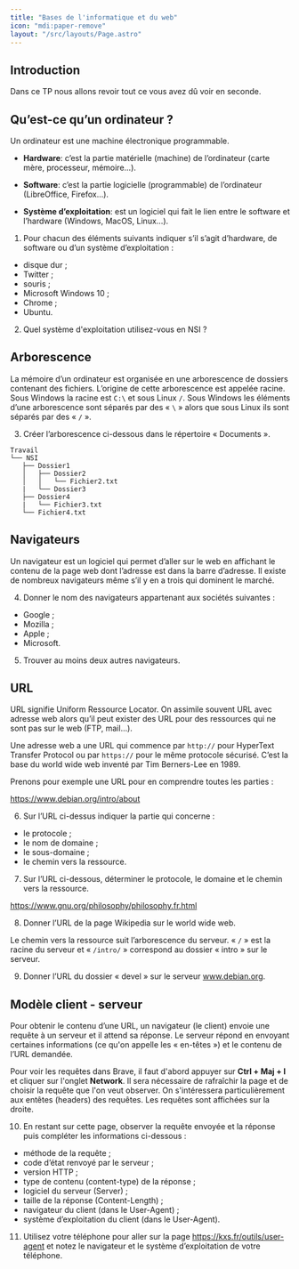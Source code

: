 ```yaml
---
title: "Bases de l'informatique et du web"
icon: "mdi:paper-remove"
layout: "/src/layouts/Page.astro"
---
```


## Introduction

Dans ce TP nous allons revoir tout ce vous avez dû voir en seconde.

## Qu’est-ce qu’un ordinateur ?

Un ordinateur est une machine électronique programmable.

- **Hardware**: c’est la partie matérielle (machine) de l’ordinateur (carte mère, processeur, mémoire…).
  
- **Software**: c’est la partie logicielle (programmable) de l’ordinateur (LibreOffice, Firefox…).
  
- **Système d’exploitation**: est un logiciel qui fait le lien entre le software et l’hardware (Windows, MacOS, Linux…).

1. Pour chacun des éléments suivants indiquer s’il s’agit d’hardware, de
software ou d’un système d’exploitation :
  - disque dur ;
  - Twitter ;
  - souris ;
  - Microsoft Windows 10 ;
  - Chrome ;
  - Ubuntu.

2. Quel système d'exploitation utilisez-vous en NSI ?

## Arborescence

La mémoire d’un ordinateur est organisée en une arborescence de dossiers
contenant des fichiers. L’origine de cette arborescence est appelée racine.
Sous Windows la racine est `C:\` et sous Linux `/`. Sous Windows les éléments
d’une arborescence sont séparés par des « `\` » alors que sous Linux ils sont
séparés par des « `/` ».

3. Créer l’arborescence ci-dessous dans le répertoire « Documents ».

```
Travail
└── NSI
   ├── Dossier1
   │   ├── Dossier2
   │   │   └── Fichier2.txt
   |   └── Dossier3
   ├── Dossier4
   |   └── Fichier3.txt
   └── Fichier4.txt
```

## Navigateurs

Un navigateur est un logiciel qui permet d’aller sur le web en affichant le
contenu de la page web dont l’adresse est dans la barre d’adresse. Il existe
de nombreux navigateurs même s’il y en a trois qui dominent le marché.

4. Donner le nom des navigateurs appartenant aux sociétés suivantes :
  - Google ;
  - Mozilla ;
  - Apple ;
  - Microsoft.

5. Trouver au moins deux autres navigateurs.

## URL

URL signifie Uniform Ressource Locator. On assimile souvent URL avec adresse
web alors qu’il peut exister des URL pour des ressources qui ne sont pas sur
le web (FTP, mail…).

Une adresse web a une URL qui commence par `http://` pour HyperText Transfer
Protocol ou par `https://` pour le même protocole sécurisé. C’est la base du
world wide web inventé par Tim Berners-Lee en 1989.

Prenons pour exemple une URL pour en comprendre toutes les parties :

https://www.debian.org/intro/about

6. Sur l’URL ci-dessus indiquer la partie qui concerne :
  - le protocole ;
  - le nom de domaine ;
  - le sous-domaine ;
  - le chemin vers la ressource.

7. Sur l’URL ci-dessous, déterminer le protocole, le domaine et le chemin
vers la ressource.

https://www.gnu.org/philosophy/philosophy.fr.html

8. Donner l’URL de la page Wikipedia sur le world wide web.

Le chemin vers la ressource suit l’arborescence du serveur. « `/` » est la
racine du serveur et « `/intro/` » correspond au dossier « intro » sur le
serveur.

9. Donner l’URL du dossier « devel » sur le serveur www.debian.org.

## Modèle client - serveur

Pour obtenir le contenu d’une URL, un navigateur (le client) envoie une
requête à un serveur et il attend sa réponse. Le serveur répond en envoyant
certaines informations (ce qu'on appelle les « en-têtes ») et le contenu de
l’URL demandée.

Pour voir les requêtes dans Brave, il faut d'abord appuyer sur **Ctrl + Maj +
I** et cliquer sur l'onglet **Network**. Il sera nécessaire de rafraîchir la
page et de choisir la requête que l'on veut observer. On s'intéressera
particulièrement aux entêtes (headers) des requêtes. Les requêtes sont
affichées sur la droite.

10. En restant sur cette page, observer la requête envoyée et la réponse
puis compléter les informations ci-dessous :
  - méthode de la requête ;
  - code d’état renvoyé par le serveur ;
  - version HTTP ;
  - type de contenu (content-type) de la réponse ;
  - logiciel du serveur (Server) ;
  - taille de la réponse (Content-Length) ;
  - navigateur du client (dans le User-Agent) ;
  - système d’exploitation du client (dans le User-Agent).

11. Utilisez votre téléphone pour aller sur la page
https://kxs.fr/outils/user-agent et notez le navigateur et le système
d’exploitation de votre téléphone.


